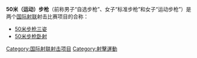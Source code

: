 '''50米（运动）步枪'''（前称男子“自选步枪”、女子“标准步枪”和女子“运动步枪”）是两个[[国际射联|国际射联]]射击比赛项目的合称：
* [[50米步枪三姿|50米步枪三姿]]
* [[50米步枪卧射|50米步枪卧射]]

{{Disambig}}

[[Category:国际射联射击项目|Category:国际射联射击项目]]
[[Category:射擊運動|Category:射擊運動]]